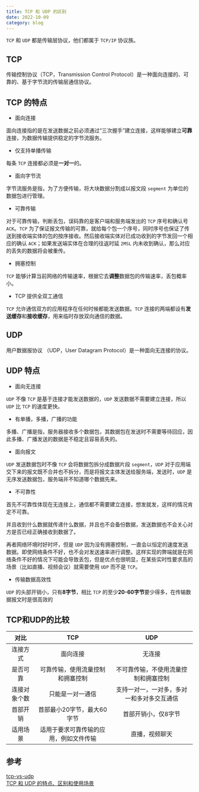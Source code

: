 ```yaml
---
title: TCP 和 UDP 的区别
date: 2022-10-09
category: blog
---
```


`TCP` 和 `UDP` 都是传输层协议，他们都属于 `TCP/IP` 协议族。

## TCP
传输控制协议（TCP，Transmission Control Protocol）是一种面向连接的、可靠的、基于字节流的传输层通信协议。

## TCP 的特点
- 面向连接

面向连接指的是在发送数据之前必须通过“三次握手”建立连接，这样能够建立**可靠**连接，为数据传输提供稳定的字节流服务。

- 仅支持单播传输

每条 `TCP` 连接都必须是**一对一**的。

- 面向字节流

字节流服务是指，为了方便传输，将大块数据分割成以报文段 `segment` 为单位的数据包进行管理。

- 可靠传输

对于可靠传输，判断丢包，误码靠的是客户端和服务端发出的 `TCP` 序号和确认号 `ACK`。`TCP` 为了保证报文传输的可靠，就给每个包一个序号，同时序号也保证了传送到接收端实体的包的按序接收。然后接收端实体对已成功收到的字节发回一个相应的确认 `ACK`；如果发送端实体在合理的往返时延 `2MSL` 内未收到确认，那么对应的丢失的数据将会被重传。

- 拥塞控制  

`TCP` 能够计算当前网络的传输速率，根据它去**调整**数据包的传输速率，丢包概率小。

- TCP 提供全双工通信  

`TCP` 允许通信双方的应用程序在任何时候都能发送数据。`TCP` 连接的两端都设有**发送缓存**和**接收缓存**，用来临时存放双向通信的数据。

## UDP
用户数据报协议 （UDP，User Datagram Protocol）是一种面向无连接的协议。

## UDP 特点
- 面向无连接  

`UDP` 不像 `TCP` 是基于连接才能发送数据的，`UDP` 发送数据不需要建立连接，所以 `UDP` 比 `TCP` 的速度更快。

- 有单播，多播，广播的功能

多播、广播是指，服务器接收多个数据包，其数据包在发送时不需要等待回应，因此多播、广播发送的数据是不稳定且容易丢失的。

- 面向报文

`UDP` 发送数据包时不像 `TCP` 会将数据包拆分成数据片段 `segment`，`UDP` 对于应用端交下来的报文既不合并也不拆分，而是将报文主体发送给服务端，发送时，`UDP` 是无序发送数据包，服务端并不知道哪个数据先来。

- 不可靠性

首先不可靠性体现在无连接上，通信都不需要建立连接，想发就发，这样的情况肯定不可靠。

并且收到什么数据就传递什么数据，并且也不会备份数据，发送数据也不会关心对方是否已经正确接收到数据了。

再者网络环境时好时坏，但是 `UDP` 因为没有拥塞控制，一直会以恒定的速度发送数据。即使网络条件不好，也不会对发送速率进行调整。这样实现的弊端就是在网络条件不好的情况下可能会导致丢包，但是优点也很明显，在某些实时性要求高的场景（比如直播、视频会议）就需要使用 `UDP` 而不是 `TCP`。

- 传输数据高效性

`UDP` 的头部开销小，只有**8字节**，相比 `TCP` 的至少**20-60字节**要少得多，在传输数据报文时是很高效的

## TCP和UDP的比较
|   对比      | TCP          | UDP  |
| :-------------: |:-------------:| :-----:|
| 连接方式      | 面向连接 | 无连接 |
| 是否可靠      | 可靠传输，使用流量控制和拥塞控制      |   不可靠传输，不使用流量控制和拥塞控制 |
| 连接对象个数 | 只能是一对一通信      |    支持一对一，一对多，多对一和多对多交互通信 |
| 首部开销	 | 首部最小20字节，最大60字节      |    首部开销小，仅8字节 |
| 适用场景	 | 适用于要求可靠传输的应用，例如文件传输      |    直播，视频聊天 |

## 参考
[tcp-vs-udp](https://www.spiceworks.com/category/networking/articles/tcp-vs-udp/)  
[TCP 和 UDP 的特点、区别和使用场景](https://github.com/yuanyuanbyte/Blog/issues/121)
